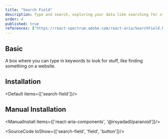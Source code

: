 ```yaml
---
title: "Search Field"
description: Type and search, exploring your data like searching for stars with a telescope, quick and responsive.
order: 4
published: true
references: ["https://react-spectrum.adobe.com/react-aria/SearchField.html#props", "https://paranoid.irsyad.co"]
---
```


## Basic

A box where you can type in keywords to look for stuff, like finding something on a website.
<How toUse="forms/search-field-demo" />

## Installation
<Default items={['search-field']}/>

## Manual Installation

<ManualInstall items={['react-aria-components', '@irsyadadl/paranoid']}/>

<SourceCode toShow={['search-field', 'field', 'button']}/>
